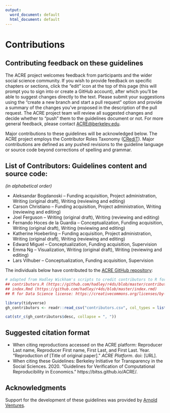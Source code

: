 ```yaml
---
output:
  word_document: default
  html_document: default
---
```


# Contributions  

## Contributing feedback on these guidelines 
The ACRE project welcomes feedback from participants and the wider social science community. If you wish to provide feedback on specific chapters or sections, click the “edit” icon at the top of this page (this will prompt you to sign into or create a GitHub account), after which you’ll be able to suggest changes directly to the text. Please submit your suggestions using the "create a new branch and start a pull request" option and provide a summary of the changes you've proposed in the description of the pull request. The ACRE project team will review all suggested changes and decide whether to "push" them to the guidelines document or not. For more general feedback, please contact [ACRE@berkeley.edu](mailto:ACRE@berkeley.edu).

Major contributions to these guidelines will be acknowledged below. The ACRE project employs the Contributor Roles Taxonomy ([CRediT](https://casrai.org/credit/)). Major contributions are defined as any pushed revisions to the guideline language or source code beyond corrections of spelling and grammar.

## List of Contributors: Guidelines content and source code:
*(in alphabetical order)*

 - Aleksandar Bogdanoski – Funding acquisition, Project administration, Writing (original draft), Writing (reviewing and editing)
 - Carson Christiano – Funding acquisition, Project administration, Writing (reviewing and editing)
 - Joel Ferguson – Writing (original draft), Writing (reviewing and editing)
 - Fernando Hoces de la Guardia – Conceptualization, Funding acquisition, Writing (original draft), Writing (reviewing and editing)
 - Katherine Hoeberling – Funding acquisition, Project administration, Writing (original draft), Writing (reviewing and editing)
 - Edward Miguel – Conceptualization, Funding acquisition, Supervision
 - Emma Ng – Visualization, Writing (original draft), Writing (reviewing and editing)
 - Lars Vilhuber – Conceptualization, Funding acquisition, Supervision

The individuals below have contributed to the [ACRE GitHub repository](https://github.com/BITSS/ACRE):

```r
# adapted from Hadley Wickham's scripts to credit contributors to R for Data Science
## contributors.R (https://github.com/hadley/r4ds/blob/master/contributors.R)
## index.Rmd (https://github.com/hadley/r4ds/blob/master/index.rmd)
## R for Data Science license: https://creativecommons.org/licenses/by-nc-nd/3.0/us/

library(tidyverse)
gh_contributors <- readr::read_csv("contributors.csv", col_types = list())

cat(str_c(gh_contributors$desc, collapse = ", "))
```

## Suggested citation format
- When citing reproductions accessed on the ACRE platform: Reproducer Last name, Reproducer First name, First Last, and First Last. Year. “Reproduction of [Title of original paper].” *ACRE Platform*. doi: [URL].
- When citing these Guidelines: Berkeley Initiative for Transparency in the Social Sciences. 2020. “Guidelines for Verification of
Computational Reproducibility in Economics.” https://bitss.github.io/ACRE/.

## Acknowledgments  

Support for the development of these guidelines was provided by [Arnold Ventures](https://www.arnoldventures.org/).
